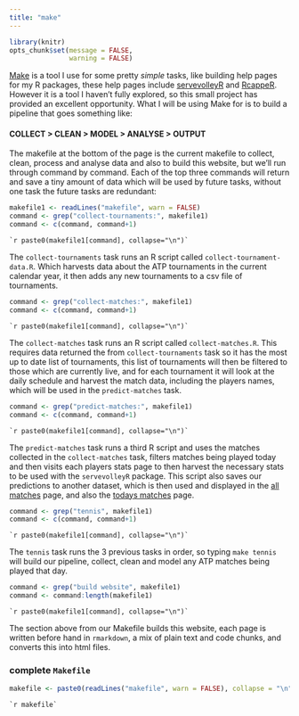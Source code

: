 ```yaml
---
title: "make"
---
```


```r
library(knitr)
opts_chunk$set(message = FALSE,
               warning = FALSE)

```

[Make](https://www.gnu.org/software/make/) is a tool I use for some pretty _simple_ tasks, like building help pages for my R packages, these help pages include [servevolleyR](http://durtal.github.io/servevolleyR/) and [RcappeR](ttp://durtal.github.io/RcappeR/).  However it is a tool I haven't fully explored, so this small project has provided an excellent opportunity.  What I will be using Make for is to build a pipeline that goes something like:

#### COLLECT > CLEAN > MODEL > ANALYSE > OUTPUT

The makefile at the bottom of the page is the current makefile to collect, clean, process and analyse data and also to build this website, but we'll run through command by command.  Each of the top three commands will return and save a tiny amount of data which will be used by future tasks, without one task the future tasks are redundant:

```r
makefile1 <- readLines("makefile", warn = FALSE)
command <- grep("collect-tournaments:", makefile1)
command <- c(command, command+1)
```

```make
`r paste0(makefile1[command], collapse="\n")`
```

The `collect-tournaments` task runs an R script called `collect-tournament-data.R`.  Which harvests data about the ATP tournaments in the current calendar year, it then adds any new tournaments to a csv file of tournaments.


```r
command <- grep("collect-matches:", makefile1)
command <- c(command, command+1)
```

```make
`r paste0(makefile1[command], collapse="\n")`
```

The `collect-matches` task runs an R script called `collect-matches.R`.  This requires data returned the from `collect-tournaments` task so it has the most up to date list of tournaments, this list of tournaments will then be filtered to those which are currently live, and for each tournament it will look at the daily schedule and harvest the match data, including the players names, which will be used in the `predict-matches` task.

```r
command <- grep("predict-matches:", makefile1)
command <- c(command, command+1)
```

```make
`r paste0(makefile1[command], collapse="\n")`
```

The `predict-matches` task runs a third R script and uses the matches collected in the `collect-matches` task, filters matches being played today and then visits each players stats page to then harvest the necessary stats to be used with the `servevolleyR` package.  This script also saves our predictions to another dataset, which is then used and displayed in the [all matches](output.html) page, and also the [todays matches](todays-matches.html) page.

```r
command <- grep("tennis", makefile1)
command <- c(command, command+1)
```

```make
`r paste0(makefile1[command], collapse="\n")`
```

The `tennis` task runs the 3 previous tasks in order, so typing `make tennis` will build our pipeline, collect, clean and model any ATP matches being played that day.


```r
command <- grep("build website", makefile1)
command <- command:length(makefile1)
```

```make
`r paste0(makefile1[command], collapse="\n")`
```

The section above from our Makefile builds this website, each page is written before hand in `rmarkdown`, a mix of plain text and code chunks, and converts this into html files.

### complete `Makefile`

```r
makefile <- paste0(readLines("makefile", warn = FALSE), collapse = "\n")
```
```make
`r makefile`
```

